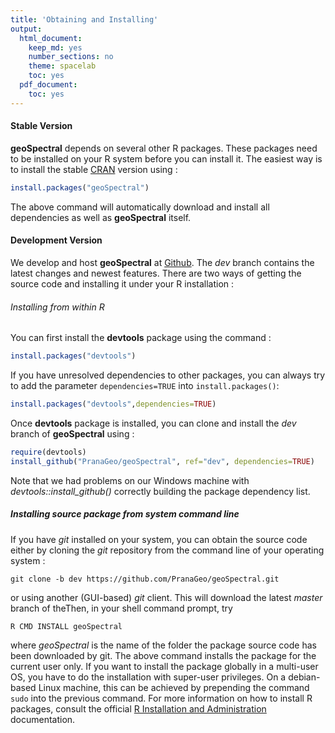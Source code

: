 ```yaml
---
title: 'Obtaining and Installing'
output:
  html_document:
    keep_md: yes
    number_sections: no
    theme: spacelab
    toc: yes
  pdf_document:
    toc: yes
---
```


#### Stable Version
**geoSpectral** depends on several other R packages. These packages need to be installed on your R system before you can install it. The easiest way is to install the stable [CRAN](https://cran.r-project.org/web/packages/geoSpectral/index.html) version using :
```r
install.packages("geoSpectral")
```

The above command will automatically download and install all dependencies as well as **geoSpectral** itself. 

#### Development Version
We develop and host **geoSpectral** at [Github](https://github.com/PranaGeo/geoSpectral). The *dev* branch contains the latest changes and newest features. There are two ways of getting the source code and installing it under your R installation :

###### Installing from within R
You can first install the **devtools** package using the command :
```r
install.packages("devtools")
```

If you have unresolved dependencies to other packages, you can always try to add the parameter `dependencies=TRUE` into `install.packages()`:
```r
install.packages("devtools",dependencies=TRUE)
```

Once **devtools** package is installed, you can clone and install the *dev* branch of  **geoSpectral** using  :
```r
require(devtools)
install_github("PranaGeo/geoSpectral", ref="dev", dependencies=TRUE)
```

Note that we had problems on our Windows machine with *devtools::install_github()* correctly building the package dependency list. 

##### Installing source package from system command line
If you have *git* installed on your system, you can obtain the source code either by cloning the *git* repository from the command line of your operating system :
```
git clone -b dev https://github.com/PranaGeo/geoSpectral.git
```
or using another (GUI-based) *git* client. This will download the latest *master* branch of theThen, in your shell command prompt, try

```
R CMD INSTALL geoSpectral
```

where *geoSpectral* is the name of the folder the package source code has been downloaded by git. The above command installs the package for the current user only. If you want to install the package globally in a multi-user OS, you have to do the installation with super-user privileges. On a debian-based Linux machine, this can be achieved by prepending the command `sudo` into the previous command. For more information on how to install R packages, consult the official [R Installation and Administration](http://cran.r-project.org/doc/manuals/r-release/R-admin.html#Installing-packages) documentation.
